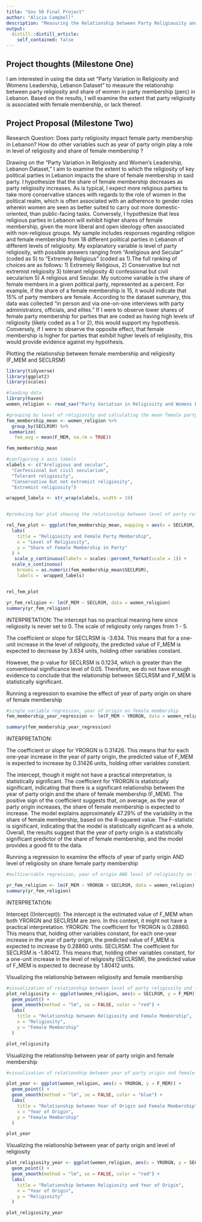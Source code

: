 ```yaml
---
title: "Gov 50 Final Project"
author: "Alicia Campbell"
description: "Measuring the Relationship between Party Religiousity and Female Membership in Lebanon"
output:
  distill::distill_article:
    self_contained: false
---
```




## Project thoughts (Milestone One)

I am interested in using the data set "Party Variation in Religiosity and Womens Leadership, Lebanon Dataset" to measure the relationship between party religiosity and share of women in party membership (perc) in Lebanon. Based on the results, I will examine the extent that party religiosity is associated with female membership, or lack thereof.


## Project Proposal (Milestone Two)

Research Question: Does party religiosity impact female party membership in Lebanon? How do other variables such as year of party origin play a role in level of religiosity and share of female membership ?

Drawing on the “Party Variation in Religiosity and Women's Leadership, Lebanon Dataset," I aim to examine the extent to which the religiosity of key political parties in Lebanon impacts the share of female membership in said party. I hypothesize that the share of female membership decreases as party religiosity increases. As is typical, I expect more religious parties to take more conservative stances with regards to the role of women in the political realm, which is often associated with an adherence to gender roles wherein women are seen as better suited to carry out more domestic-oriented, than public-facing tasks. Conversely, I hypothesize that less religious parties in Lebanon will exhibit higher shares of female membership, given the more liberal and open ideology often associated with non-religious groups. My sample includes responses regarding religion and female membership from 18 different political parties in Lebanon of different levels of religiosity. My explanatory variable is level of party religiosity, with possible answers ranging from “Areligious and Secular” (coded as 5) to “Extremely Religious” (coded as 1).The full ranking of choices are as follows: 1) Extremely Religious, 2) Conservative but not extremist religiosity 3) tolerant religiosity 4) confessional but civil secularism 5) A religious and Secular. My outcome variable is the share of female members in a given political party, represented as a percent.  For example, if the share of a female membership is 15, it would indicate that 15% of party members are female. According to the dataset summary, this data was collected “in person and via one-on-one interviews with party administrators, officials, and elites.” If I were to observe lower shares of female party membership for parties that are coded as having high levels of religiosity (likely coded as a 1 or 2), this would support my hypothesis. Conversely, if I were to observe the opposite effect, that female membership is higher for parties that exhibit higher levels of religiosity, this would provide evidence against my hypothesis. 


Plotting the relationship between female membership and religiosity (F_MEM and SECLRSM)
```r
library(tidyverse)
library(ggplot2)
library(scales)

#loading data
library(haven)
women_religion <- read_sav("Party Variation in Religiosity and Womens Leadership Lebanon Dataset.SAV")

#grouping by level of religiosity and calculating the mean female party membership for each group
fem_membership_mean <- women_religion %>%
  group_by(SECLRSM) %>%
 summarize(
   fem_avg = mean(F_MEM, na.rm = TRUE))

fem_membership_mean

#configuring x axis labels
xlabels <- c("Areligious and secular",
  "Confessional but civil secularism",
  "Tolerant religiosity",
  "Conservative but not extremist religiosity",
  "Extremist religiosity")

wrapped_labels <- str_wrap(xlabels, width = 19)


#producing bar plot showing the relationship between level of party religiosity and share of female membership 

rel_fem_plot <- ggplot(fem_membership_mean, mapping = aes(x = SECLRSM, y = fem_avg)) + geom_col(fill = "steelblue") +
  labs(
    title = "Religiosity and Female Party Membership",
    x = "Level of Religiosity",
    y = "Share of Female Membership in Party"
  ) + 
   scale_y_continuous(labels = scales::percent_format(scale = 1)) +
  scale_x_continuous(
    breaks = as.numeric(fem_membership_mean$SECLRSM),
    labels =  wrapped_labels)


rel_fem_plot
```


```r
yr_fem_religion <- lm(F_MEM ~ SECLRSM, data = women_religion)
summary(yr_fem_religion)
```
INTERPRETATION: 
The intercept has no practical meaning here since religiosity is never set to 0. The scale of religiosity only ranges from 1 - 5.

The coefficient or slope for SECLRSM is -3.634. This means that for a one-unit increase in the level of religiosity, the predicted value of F_MEM is expected to decrease by 3.634 units, holding other variables constant.

However, the p-value for SECLRSM is 0.1234, which is greater than the conventional significance level of 0.05. Therefore, we do not have enough evidence to conclude that the relationship between SECLRSM and F_MEM is statistically significant.



Running a regression to examine the effect of year of party origin on share of female membership
```r
#single variable regression, year of origin on female membership
fem_membership_year_regression <- lm(F_MEM ~ YRORGN, data = women_religion)

summary(fem_membership_year_regression)
```
INTERPRETATION: 

The coefficient or slope for YRORGN is 0.31426. This means that for each one-year increase in the year of party origin, the predicted value of F_MEM is expected to increase by 0.31426 units, holding other variables constant.

The intercept, though it might not have a practical interpretation, is statistically significant.
The coefficient for YRORGN is statistically significant, indicating that there is a significant relationship between the year of party origin and the share of female membership (F_MEM).
The positive sign of the coefficient suggests that, on average, as the year of party origin increases, the share of female membership is expected to increase.
The model explains approximately 47.29% of the variability in the share of female membership, based on the R-squared value.
The F-statistic is significant, indicating that the model is statistically significant as a whole.
Overall, the results suggest that the year of party origin is a statistically significant predictor of the share of female membership, and the model provides a good fit to the data.


Running a regression to examine the effects of year of party origin AND level of religiosity on share female party membership
```r
#multivariable regression, year of origin AND level of religiosity on female membership

yr_fem_religion <- lm(F_MEM ~ YRORGN + SECLRSM, data = women_religion)
summary(yr_fem_religion)

```

INTERPRETATION: 

Intercept ((Intercept)): The intercept is the estimated value of F_MEM when both YRORGN and SECLRSM are zero. In this context, it might not have a practical interpretation.
YRORGN: The coefficient for YRORGN is 0.28860. This means that, holding other variables constant, for each one-year increase in the year of party origin, the predicted value of F_MEM is expected to increase by 0.28860 units.
SECLRSM: The coefficient for SECLRSM is -1.80412. This means that, holding other variables constant, for a one-unit increase in the level of religiosity (SECLRSM), the predicted value of F_MEM is expected to decrease by 1.80412 units.



Visualizing the relationship between religiosity and female membership
```r
#visualization of relationship between level of party religiusity and female party membership
plot_religiosity <- ggplot(women_religion, aes(x = SECLRSM, y = F_MEM)) +
  geom_point() +
  geom_smooth(method = "lm", se = FALSE, color = "red") +
  labs(
    title = "Relationship between Religiosity and Female Membership",
    x = "Religiosity",
    y = "Female Membership"
  )

plot_religiosity
```
Visualizing the relationship between year of party origin and female membership
```r
#visualization of relationship between year of party origin and female party membership

plot_year <- ggplot(women_religion, aes(x = YRORGN, y = F_MEM)) +
  geom_point() +
  geom_smooth(method = "lm", se = FALSE, color = "blue") +
  labs(
    title = "Relationship between Year of Origin and Female Membership",
    x = "Year of Origin",
    y = "Female Membership"
  )

plot_year
```
Visualizing the relationship between year of party origin and level of religiosity
```r
plot_religiosity_year <- ggplot(women_religion, aes(x = YRORGN, y = SECLRSM)) +
  geom_point() +
  geom_smooth(method = "lm", se = FALSE, color = "red") +
  labs(
    title = "Relationship between Religiosity and Year of Origin",
    x = "Year of Origin",
    y = "Religiosity"
  )

plot_religiosity_year
```









